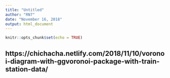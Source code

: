 ```yaml
---
title: "Untitled"
author: "RN7"
date: "November 16, 2018"
output: html_document
---
```


```r
knitr::opts_chunk$set(echo = TRUE)
```

## https://chichacha.netlify.com/2018/11/10/voronoi-diagram-with-ggvoronoi-package-with-train-station-data/


```r

```

